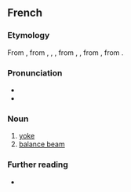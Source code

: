 ==French==

===Etymology===
From {{inh|fr|frm|joug}}, from {{inh|fr|fro|jug}}, {{m|fro|jou}}, {{m|fro|jof}}, from {{inh|fr|la|jugum}}, {{m|la|iugum}}, from {{inh|fr|itc-pro|*jugom}}, from {{inh|fr|ine-pro|*yugóm}}.

===Pronunciation===
* {{fr-IPA}}
* {{homophones|joue|jouent|joues|jougs|lang=fr}}

===Noun===
{{fr-noun|m}}

# [[yoke]]
# [[balance beam]]

===Further reading===
* {{R:TLFi}}